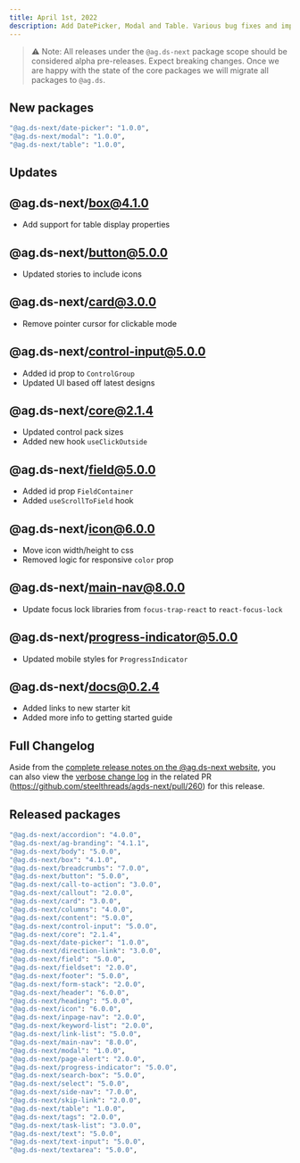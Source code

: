 ```yaml
---
title: April 1st, 2022
description: Add DatePicker, Modal and Table. Various bug fixes and improvements.
---
```


> ⚠️ Note: All releases under the `@ag.ds-next` package scope should be considered alpha pre-releases. Expect breaking changes. Once we are happy with the state of the core packages we will migrate all packages to `@ag.ds`.

## New packages

```sh
"@ag.ds-next/date-picker": "1.0.0",
"@ag.ds-next/modal": "1.0.0",
"@ag.ds-next/table": "1.0.0",
```

## Updates

## @ag.ds-next/box@4.1.0

- Add support for table display properties

## @ag.ds-next/button@5.0.0

- Updated stories to include icons

## @ag.ds-next/card@3.0.0

- Remove pointer cursor for clickable mode

## @ag.ds-next/control-input@5.0.0

- Added id prop to `ControlGroup`
- Updated UI based off latest designs

## @ag.ds-next/core@2.1.4

- Updated control pack sizes
- Added new hook `useClickOutside`

## @ag.ds-next/field@5.0.0

- Added id prop `FieldContainer`
- Added `useScrollToField` hook

## @ag.ds-next/icon@6.0.0

- Move icon width/height to css
- Removed logic for responsive `color` prop

## @ag.ds-next/main-nav@8.0.0

- Update focus lock libraries from `focus-trap-react` to `react-focus-lock`

## @ag.ds-next/progress-indicator@5.0.0

- Updated mobile styles for `ProgressIndicator`

## @ag.ds-next/docs@0.2.4

- Added links to new starter kit
- Added more info to getting started guide

## Full Changelog

Aside from the [complete release notes on the @ag.ds-next website](https://design-system.agriculture.gov.au/releases/2022-04-01), you can also view the [verbose change log](https://github.com/steelthreads/agds-next/pull/260) in the related PR (https://github.com/steelthreads/agds-next/pull/260) for this release.

## Released packages

```sh
"@ag.ds-next/accordion": "4.0.0",
"@ag.ds-next/ag-branding": "4.1.1",
"@ag.ds-next/body": "5.0.0",
"@ag.ds-next/box": "4.1.0",
"@ag.ds-next/breadcrumbs": "7.0.0",
"@ag.ds-next/button": "5.0.0",
"@ag.ds-next/call-to-action": "3.0.0",
"@ag.ds-next/callout": "2.0.0",
"@ag.ds-next/card": "3.0.0",
"@ag.ds-next/columns": "4.0.0",
"@ag.ds-next/content": "5.0.0",
"@ag.ds-next/control-input": "5.0.0",
"@ag.ds-next/core": "2.1.4",
"@ag.ds-next/date-picker": "1.0.0",
"@ag.ds-next/direction-link": "3.0.0",
"@ag.ds-next/field": "5.0.0",
"@ag.ds-next/fieldset": "2.0.0",
"@ag.ds-next/footer": "5.0.0",
"@ag.ds-next/form-stack": "2.0.0",
"@ag.ds-next/header": "6.0.0",
"@ag.ds-next/heading": "5.0.0",
"@ag.ds-next/icon": "6.0.0",
"@ag.ds-next/inpage-nav": "2.0.0",
"@ag.ds-next/keyword-list": "2.0.0",
"@ag.ds-next/link-list": "5.0.0",
"@ag.ds-next/main-nav": "8.0.0",
"@ag.ds-next/modal": "1.0.0",
"@ag.ds-next/page-alert": "2.0.0",
"@ag.ds-next/progress-indicator": "5.0.0",
"@ag.ds-next/search-box": "5.0.0",
"@ag.ds-next/select": "5.0.0",
"@ag.ds-next/side-nav": "7.0.0",
"@ag.ds-next/skip-link": "2.0.0",
"@ag.ds-next/table": "1.0.0",
"@ag.ds-next/tags": "2.0.0",
"@ag.ds-next/task-list": "3.0.0",
"@ag.ds-next/text": "5.0.0",
"@ag.ds-next/text-input": "5.0.0",
"@ag.ds-next/textarea": "5.0.0",
```
